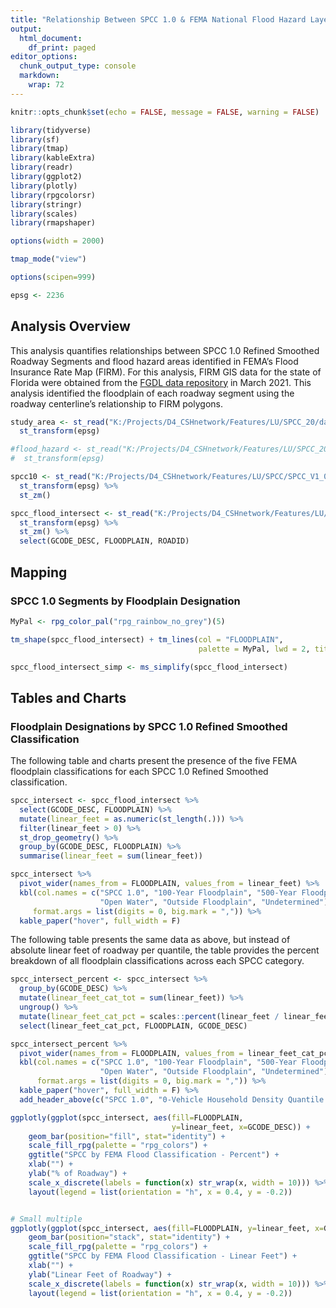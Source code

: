 ```yaml
---
title: "Relationship Between SPCC 1.0 & FEMA National Flood Hazard Layer"
output:
  html_document:
    df_print: paged
editor_options:
  chunk_output_type: console
  markdown: 
    wrap: 72
---
```


```r

knitr::opts_chunk$set(echo = FALSE, message = FALSE, warning = FALSE)

library(tidyverse)
library(sf)
library(tmap)
library(kableExtra)
library(readr)
library(ggplot2)
library(plotly)
library(rpgcolorsr)
library(stringr)
library(scales)
library(rmapshaper)

options(width = 2000)

tmap_mode("view")

options(scipen=999)

epsg <- 2236
```

## Analysis Overview

This analysis quantifies relationships between SPCC 1.0 Refined Smoothed
Roadway Segments and flood hazard areas identified in FEMA's Flood
Insurance Rate Map (FIRM). For this analysis, FIRM GIS data for the
state of Florida were obtained from the [FGDL data
repository](https://www.fgdl.org/metadataexplorer/explorer.jsp) in March
2021. This analysis identified the floodplain of each roadway segment
using the roadway centerline's relationship to FIRM polygons.

```r

study_area <- st_read("K:/Projects/D4_CSHnetwork/Features/LU/SPCC_20/data_prep/cleaned_data/study_area/study_area.shp", quiet = T) %>% 
  st_transform(epsg)

#flood_hazard <- st_read("K:/Projects/D4_CSHnetwork/Features/LU/SPCC_20/equity_resiliency/dfirm_fldhaz_oct20_clip.shp", quiet = T) %>% 
#  st_transform(epsg)

spcc10 <- st_read("K:/Projects/D4_CSHnetwork/Features/LU/SPCC/SPCC_V1_0_Final_w_metadata/Outputs/Districtwide_Refined_ver_1_0.gdb", layer = "Existing_RefinedSmoothedSegs_ver_1_0", quiet = T) %>% 
  st_transform(epsg) %>% 
  st_zm()

spcc_flood_intersect <- st_read("K:/Projects/D4_CSHnetwork/Features/LU/SPCC_20/equity_resiliency/spcc_10_flood_intersect.shp", quiet = T) %>% 
  st_transform(epsg) %>% 
  st_zm() %>% 
  select(GCODE_DESC, FLOODPLAIN, ROADID)

```

## Mapping

### SPCC 1.0 Segments by Floodplain Designation

```r

MyPal <- rpg_color_pal("rpg_rainbow_no_grey")(5)

tm_shape(spcc_flood_intersect) + tm_lines(col = "FLOODPLAIN", 
                                          palette = MyPal, lwd = 2, title.col = "SPCC Segments by Floodplain")

spcc_flood_intersect_simp <- ms_simplify(spcc_flood_intersect)


```

## Tables and Charts

### Floodplain Designations by SPCC 1.0 Refined Smoothed Classification

The following table and charts present the presence of the five FEMA
floodplain classifications for each SPCC 1.0 Refined Smoothed
classification.

```r

spcc_intersect <- spcc_flood_intersect %>%
  select(GCODE_DESC, FLOODPLAIN) %>% 
  mutate(linear_feet = as.numeric(st_length(.))) %>%
  filter(linear_feet > 0) %>% 
  st_drop_geometry() %>% 
  group_by(GCODE_DESC, FLOODPLAIN) %>%
  summarise(linear_feet = sum(linear_feet)) 

spcc_intersect %>% 
  pivot_wider(names_from = FLOODPLAIN, values_from = linear_feet) %>% 
  kbl(col.names = c("SPCC 1.0", "100-Year Floodplain", "500-Year Floodplain", 
                    "Open Water", "Outside Floodplain", "Undetermined"),
     format.args = list(digits = 0, big.mark = ",")) %>% 
  kable_paper("hover", full_width = F)


```

The following table presents the same data as above, but instead of
absolute linear feet of roadway per quantile, the table provides the
percent breakdown of all floodplain classifications across each SPCC
category.

```r

spcc_intersect_percent <- spcc_intersect %>%
  group_by(GCODE_DESC) %>% 
  mutate(linear_feet_cat_tot = sum(linear_feet)) %>% 
  ungroup() %>% 
  mutate(linear_feet_cat_pct = scales::percent(linear_feet / linear_feet_cat_tot, accuracy = 0.1)) %>% 
  select(linear_feet_cat_pct, FLOODPLAIN, GCODE_DESC)

spcc_intersect_percent %>% 
  pivot_wider(names_from = FLOODPLAIN, values_from = linear_feet_cat_pct) %>% 
  kbl(col.names = c("SPCC 1.0", "100-Year Floodplain", "500-Year Floodplain", 
                    "Open Water", "Outside Floodplain", "Undetermined"),
      format.args = list(digits = 0, big.mark = ",")) %>% 
  kable_paper("hover", full_width = F) %>% 
  add_header_above(c("SPCC 1.0", "0-Vehicle Household Density Quantile - Percent" = 5))
```

```r

ggplotly(ggplot(spcc_intersect, aes(fill=FLOODPLAIN, 
                                    y=linear_feet, x=GCODE_DESC)) + 
    geom_bar(position="fill", stat="identity") +
    scale_fill_rpg(palette = "rpg_colors") +
    ggtitle("SPCC by FEMA Flood Classification - Percent") +
    xlab("") +
    ylab("% of Roadway") +
    scale_x_discrete(labels = function(x) str_wrap(x, width = 10))) %>%
    layout(legend = list(orientation = "h", x = 0.4, y = -0.2))



```

```r
# Small multiple
ggplotly(ggplot(spcc_intersect, aes(fill=FLOODPLAIN, y=linear_feet, x=GCODE_DESC)) + 
    geom_bar(position="stack", stat="identity") +
    scale_fill_rpg(palette = "rpg_colors") +
    ggtitle("SPCC by FEMA Flood Classification - Linear Feet") +
    xlab("") +
    ylab("Linear Feet of Roadway") +
    scale_x_discrete(labels = function(x) str_wrap(x, width = 10))) %>%
    layout(legend = list(orientation = "h", x = 0.4, y = -0.2))




```
